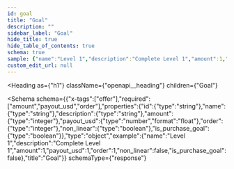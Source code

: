 ```yaml
---
id: goal
title: "Goal"
description: ""
sidebar_label: "Goal"
hide_title: true
hide_table_of_contents: true
schema: true
sample: {"name":"Level 1","description":"Complete Level 1","amount":1,"payout_usd":1,"order":1,"non_linear":false,"is_purchase_goal":false}
custom_edit_url: null
---
```



<Heading
  as={"h1"}
  className={"openapi__heading"}
  children={"Goal"}
>
</Heading>





<Schema
  schema={{"x-tags":["offer"],"required":["amount","payout_usd","order"],"properties":{"id":{"type":"string"},"name":{"type":"string"},"description":{"type":"string"},"amount":{"type":"integer"},"payout_usd":{"type":"number","format":"float"},"order":{"type":"integer"},"non_linear":{"type":"boolean"},"is_purchase_goal":{"type":"boolean"}},"type":"object","example":{"name":"Level 1","description":"Complete Level 1","amount":1,"payout_usd":1,"order":1,"non_linear":false,"is_purchase_goal":false},"title":"Goal"}}
  schemaType={"response"}
>
  
</Schema>
            